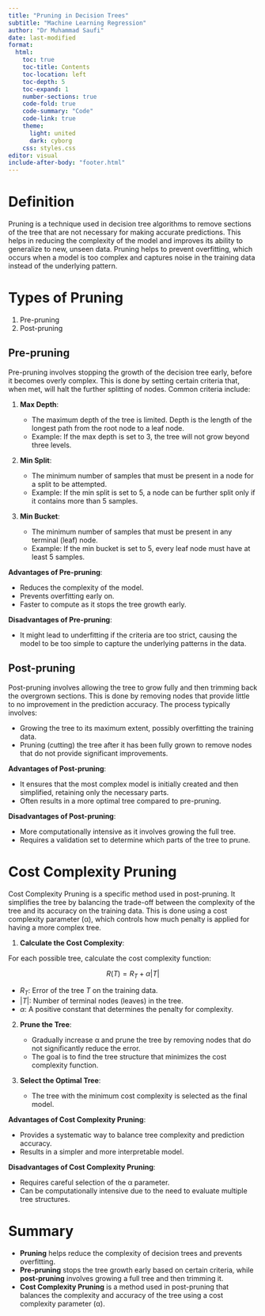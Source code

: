 ```yaml
---
title: "Pruning in Decision Trees"
subtitle: "Machine Learning Regression"
author: "Dr Muhammad Saufi"
date: last-modified
format: 
  html:
    toc: true
    toc-title: Contents
    toc-location: left
    toc-depth: 5
    toc-expand: 1
    number-sections: true
    code-fold: true
    code-summary: "Code"
    code-link: true
    theme:
      light: united
      dark: cyborg
    css: styles.css
editor: visual
include-after-body: "footer.html"
---
```


# Definition
Pruning is a technique used in decision tree algorithms to remove sections of the tree that are not necessary for making accurate predictions. This helps in reducing the complexity of the model and improves its ability to generalize to new, unseen data. Pruning helps to prevent overfitting, which occurs when a model is too complex and captures noise in the training data instead of the underlying pattern.

# Types of Pruning

1. Pre-pruning
2. Post-pruning

## Pre-pruning
Pre-pruning involves stopping the growth of the decision tree early, before it becomes overly complex. This is done by setting certain criteria that, when met, will halt the further splitting of nodes. Common criteria include:

1. **Max Depth**: 

    - The maximum depth of the tree is limited. Depth is the length of the longest path from the root node to a leaf node.
    - Example: If the max depth is set to 3, the tree will not grow beyond three levels.
  
2. **Min Split**: 

    - The minimum number of samples that must be present in a node for a split to be attempted.
    - Example: If the min split is set to 5, a node can be further split only if it contains more than 5 samples.
  
3. **Min Bucket**:

    - The minimum number of samples that must be present in any terminal (leaf) node.
    - Example: If the min bucket is set to 5, every leaf node must have at least 5 samples.

**Advantages of Pre-pruning**:

- Reduces the complexity of the model.
- Prevents overfitting early on.
- Faster to compute as it stops the tree growth early.

**Disadvantages of Pre-pruning**:

- It might lead to underfitting if the criteria are too strict, causing the model to be too simple to capture the underlying patterns in the data.

## Post-pruning
Post-pruning involves allowing the tree to grow fully and then trimming back the overgrown sections. This is done by removing nodes that provide little to no improvement in the prediction accuracy. The process typically involves:

- Growing the tree to its maximum extent, possibly overfitting the training data.
- Pruning (cutting) the tree after it has been fully grown to remove nodes that do not provide significant improvements.

**Advantages of Post-pruning**:

- It ensures that the most complex model is initially created and then simplified, retaining only the necessary parts.
- Often results in a more optimal tree compared to pre-pruning.

**Disadvantages of Post-pruning**:

- More computationally intensive as it involves growing the full tree.
- Requires a validation set to determine which parts of the tree to prune.

# Cost Complexity Pruning
Cost Complexity Pruning is a specific method used in post-pruning. It simplifies the tree by balancing the trade-off between the complexity of the tree and its accuracy on the training data. This is done using a cost complexity parameter (α), which controls how much penalty is applied for having a more complex tree.

1. **Calculate the Cost Complexity**: 

For each possible tree, calculate the cost complexity function:

$$
R(T) = R_T + \alpha |T|
$$

- $R_T$: Error of the tree $T$ on the training data.
- $|T|$: Number of terminal nodes (leaves) in the tree.
- $\alpha$: A positive constant that determines the penalty for complexity.

2. **Prune the Tree**: 

    - Gradually increase α and prune the tree by removing nodes that do not significantly reduce the error. 
    - The goal is to find the tree structure that minimizes the cost complexity function.

3. **Select the Optimal Tree**: 

    - The tree with the minimum cost complexity is selected as the final model.

**Advantages of Cost Complexity Pruning**:

- Provides a systematic way to balance tree complexity and prediction accuracy.
- Results in a simpler and more interpretable model.

**Disadvantages of Cost Complexity Pruning**:

- Requires careful selection of the α parameter.
- Can be computationally intensive due to the need to evaluate multiple tree structures.

# Summary

- **Pruning** helps reduce the complexity of decision trees and prevents overfitting.
- **Pre-pruning** stops the tree growth early based on certain criteria, while **post-pruning** involves growing a full tree and then trimming it.
- **Cost Complexity Pruning** is a method used in post-pruning that balances the complexity and accuracy of the tree using a cost complexity parameter (α).
